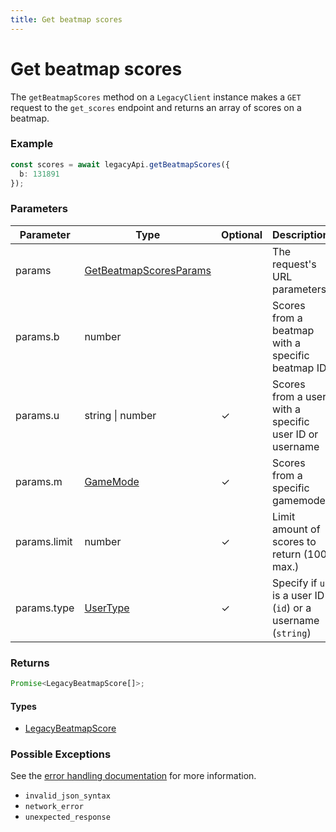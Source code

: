 ```yaml
---
title: Get beatmap scores
---
```


# Get beatmap scores

The `getBeatmapScores` method on a `LegacyClient` instance makes a `GET` request to the `get_scores` endpoint and returns an array of scores on a beatmap.

### Example

```ts
const scores = await legacyApi.getBeatmapScores({
  b: 131891
});
```

### Parameters

| Parameter    | Type                                                            | Optional | Description                                                 |
| ------------ | --------------------------------------------------------------- | -------- | ----------------------------------------------------------- |
| params       | [GetBeatmapScoresParams](/references/get-beatmap-scores-params) |          | The request's URL parameters                                |
| params.b     | number                                                          |          | Scores from a beatmap with a specific beatmap ID            |
| params.u     | string \| number                                                | ✓        | Scores from a user with a specific user ID or username      |
| params.m     | [GameMode](/references/game-mode)                               | ✓        | Scores from a specific gamemode                             |
| params.limit | number                                                          | ✓        | Limit amount of scores to return (100 max.)                 |
| params.type  | [UserType](/references/user-type)                               | ✓        | Specify if `u` is a user ID (`id`) or a username (`string`) |

### Returns

```ts
Promise<LegacyBeatmapScore[]>;
```

#### Types

- [LegacyBeatmapScore](/references/legacy-beatmap-score)

### Possible Exceptions

See the [error handling documentation](/extras/error-handling) for more information.

- `invalid_json_syntax`
- `network_error`
- `unexpected_response`
